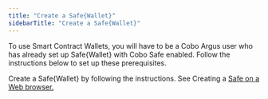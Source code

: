 ```yaml
---
title: "Create a Safe{Wallet}"
sidebarTitle: "Create a Safe{Wallet}"
---
```



To use Smart Contract Wallets, you will have to be a Cobo Argus user who has already set up Safe&#123;Wallet&#125; with Cobo Safe enabled. Follow the instructions below to set up these prerequisites.

Create a Safe&#123;Wallet&#125; by following the instructions. See Creating a [Safe on a Web browser.](https://help.safe.global/en/articles/40868-creating-a-safe-on-a-web-browser)
